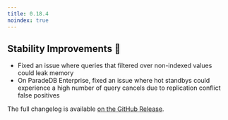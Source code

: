 ```yaml
---
title: 0.18.4
noindex: true
---
```


## Stability Improvements 💪

- Fixed an issue where queries that filtered over non-indexed values could leak memory
- On ParadeDB Enterprise, fixed an issue where hot standbys could experience a high number of query cancels due to replication conflict false positives

The full changelog is available [on the GitHub Release](https://github.com/paradedb/paradedb/releases/tag/v0.18.4).

